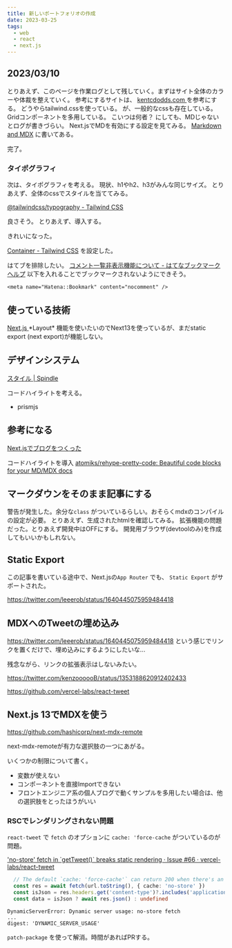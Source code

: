 ```yaml
---
title: 新しいポートフォリオの作成
date: 2023-03-25
tags: 
  - web
  - react
  - next.js
---
```


## 2023/03/10
とりあえず、このページを作業ログとして残していく。まずはサイト全体のカラーや体裁を整えていく。
参考にするサイトは、
<a href="https://kentcdodds.com/" target="_blank">
  kentcdodds.com
</a>
を参考にする。 どうやらtailwind.cssを使っている。
が、一般的なcssも存在している。 Gridコンポーネントを多用している。
こいつは何者？ にしても、MDじゃないとログが書きづらい。
Next.jsでMDを有効にする設定を見てみる。
<a href="https://beta.nextjs.org/docs/guides/mdx">Markdown and MDX</a>
に書いてある。

完了。

### タイポグラフィ
次は、タイポグラフィを考える。
現状、h1やh2、h3がみんな同じサイズ。
とりあえず、全体のcssでスタイルを当ててみる。

[@tailwindcss/typography - Tailwind CSS](https://tailwindcss.com/docs/typography-plugin)

良さそう。
とりあえず、導入する。

きれいになった。

[Container - Tailwind CSS](https://tailwindcss.com/docs/container) を設定した。

はてブを排除したい。
[コメント一覧非表示機能について - はてなブックマークヘルプ](https://b.hatena.ne.jp/help/entry/nocomment)
以下を入れることでブックマークされないようにできそう。

```
<meta name="Hatena::Bookmark" content="nocomment" />
```


## 使っている技術

<a href="https://nextjs.org/" target="_blank">
  Next.js
</a>
*Layout* 機能を使いたいのでNext13を使っているが、まだstatic export (next export)が機能しない。

## デザインシステム
[スタイル | Spindle](https://spindle.ameba.design/styles/)


コードハイライトを考える。
- prismjs

## 参考になる

[Next.jsでブログをつくった](https://www.haxibami.net/blog/posts/blog-renewal)

コードハイライトを導入
[atomiks/rehype-pretty-code: Beautiful code blocks for your MD/MDX docs](https://github.com/atomiks/rehype-pretty-code)


## マークダウンをそのまま記事にする

警告が発生した。余分な`class` がついているらしい。おそらくmdxのコンパイルの設定が必要。
とりあえず、生成されたhtmlを確認してみる。
拡張機能の問題だった。とりあえず開発中はOFFにする。
開発用ブラウザ(devtoolのみ)を作成してもいいかもしれない。

## Static Export

この記事を書いている途中で、Next.jsの`App Router` でも、 `Static Export` がサポートされた。

https://twitter.com/leeerob/status/1640445075959484418

<Tweet id="1640445075959484418" />

## MDXへのTweetの埋め込み

https://twitter.com/leeerob/status/1640445075959484418 という感じでリンクを置くだけで、埋め込みにするようにしたいな...

<Tweet id="1353188620912402433"/>

残念ながら、リンクの拡張表示はしないみたい。

https://twitter.com/kenzoooooB/status/1353188620912402433

https://github.com/vercel-labs/react-tweet

## Next.js 13でMDXを使う
https://github.com/hashicorp/next-mdx-remote

next-mdx-remoteが有力な選択肢の一つにあがる。

いくつかの制限について書く。

- 変数が使えない
- コンポーネントを直接Importできない
- フロントエンジニア系の個人ブログで動くサンプルを多用したい場合は、他の選択肢をとったほうがいい

### RSCでレンダリングされない問題

`react-tweet` で `fetch` のオプションに `cache: 'force-cache` がついているのが問題。

['no-store' fetch in \`getTweet()\` breaks static rendering · Issue #66 · vercel-labs/react-tweet](https://github.com/vercel-labs/react-tweet/issues/66)

```ts showLineNumbers filename="react-tweet" /{ cache: 'no-store' }/
  // The default `cache: 'force-cache'` can return 200 when there's an error
  const res = await fetch(url.toString(), { cache: 'no-store' })
  const isJson = res.headers.get('content-type')?.includes('application/json')
  const data = isJson ? await res.json() : undefined
```

```log
DynamicServerError: Dynamic server usage: no-store fetch
...
digest: 'DYNAMIC_SERVER_USAGE'
```

`patch-package` を使って解消。時間があればPRする。



